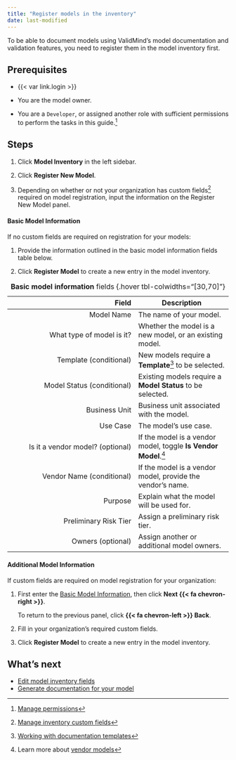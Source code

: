 ```yaml
---
title: "Register models in the inventory"
date: last-modified
---
```


To be able to document models using ValidMind's model documentation and validation features, you need to register them in the model inventory first.

## Prerequisites

- {{< var link.login >}}

- You are the model owner.

- You are a `Developer`, or assigned another role with sufficient permissions to perform the tasks in this guide.[^1] 

## Steps

1. Click **Model Inventory** in the left sidebar. 
<!--- **Need screenshot** --->
   
2. Click **Register New Model**.
   
3. Depending on whether or not your organization has custom fields[^2] required on model registration, input the information on the Register New Model panel.

#### Basic Model Information

If no custom fields are required on registration for your models:

1.  Provide the information outlined in the basic model information fields table below.

2. Click **Register Model** to create a new entry in the model inventory.

| Field | Description | 
|---:|---|
| Model Name | The name of your model. |
| What type of model is it? | Whether the model is a new model, or an existing model. |
| Template (conditional) | New models require a **Template**[^3] to be selected. |
| Model Status (conditional) | Existing models require a **Model Status** to be selected. |
| Business Unit | Business unit associated with the model. |
| Use Case | The model's use case. |
| Is it a vendor model? (optional) | If the model is a vendor model, toggle **Is Vendor Model**.[^4] |
| Vendor Name (conditional) | If the model is a vendor model, provide the vendor's name. |
| Purpose | Explain what the model will be used for. |
| Preliminary Risk Tier | Assign a preliminary risk tier. |
| Owners (optional) |  Assign another or additional model owners. |
: **Basic model information** fields {.hover tbl-colwidths="[30,70]"}

#### Additional Model Information

If custom fields are required on model registration for your organization:

1. First enter the [Basic Model Information](#basic-model-information), then click **Next {{< fa chevron-right >}}**.

   To return to the previous panel, click **{{< fa chevron-left >}} Back**.

2. Fill in your organization's required custom fields.

3. Click **Register Model** to create a new entry in the model inventory.

## What's next

* [Edit model inventory fields](edit-model-inventory-fields.qmd)
* [Generate documentation for your model](/get-started/platform/generate-documentation-for-your-model.qmd)


<!-- FOOTNOTES -->

[^1]: [Manage permissions](/guide/configuration/manage-permissions.qmd)

[^2]: [Manage inventory custom fields](/guide/model-inventory/manage-inventory-custom-fields.qmd)

[^3]: [Working with documentation templates](/guide/model-documentation/working-with-documentation-templates.qmd)

[^4]: Learn more about [vendor models](/about/glossary/glossary.qmd#vendor-model)
